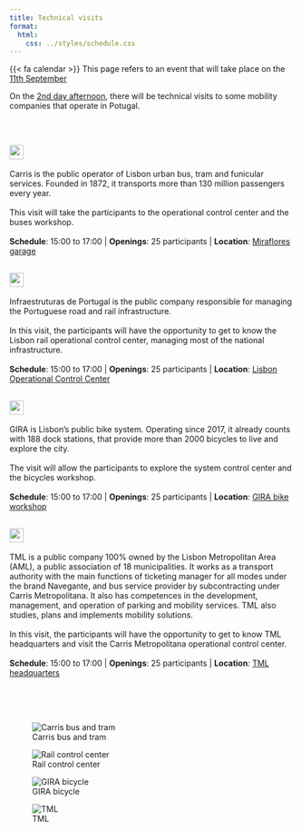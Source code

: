 ```yaml
---
title: Technical visits
format:
  html:
    css: ../styles/schedule.css
---
```


<div class="alert alert-light">
  {{< fa calendar >}} This page refers to an event that will take place on the [11th September](/forum/day2.html)
</div>

On the [2nd day afternoon](/forum/day2.html), there will be technical visits to some mobility companies that operate in Potugal.

<br/>

## <img style="height: calc(1.29rem + 0.48vw)" src="https://carris.pt/media/q04iikx3/logosvg.svg"/>

Carris is the public operator of Lisbon urban bus, tram and funicular services. Founded in 1872, it transports more than 130 million passengers every year.
<br/><br/>
This visit will take the participants to the operational control center and the buses workshop.
<br/><br/>
**Schedule**: 15:00 to 17:00 | 
**Openings**: 25 participants | 
**Location**:  [Miraflores garage](https://maps.app.goo.gl/JywHejjzY3r8RaaSA){target="_blank"}

## <img style="height: calc(1.29rem + 0.48vw)" src="https://www.infraestruturasdeportugal.pt/themes/ip_corporativo_theme/images/logo-cor.png"/>

Infraestruturas de Portugal is the public company responsible for managing the Portuguese road and rail infrastructure.
<br/><br/>
In this visit, the participants will have the opportunity to get to know the Lisbon rail operational control center, managing most of the national infrastructure.
<br/><br/>
**Schedule**: 15:00 to 17:00 | 
**Openings**: 25 participants | 
**Location**:  [Lisbon Operational Control Center](https://maps.app.goo.gl/obNwnZEdKZKweUhc8){target="_blank"}

## <img style="height: calc(1.29rem + 0.48vw)" src="https://www.gira-bicicletasdelisboa.pt/wp-content/themes/gira/resources/assets/images/logo_gira.svg"/>

GIRA is Lisbon's public bike system. Operating since 2017, it already counts with 188 dock stations, that provide more than 2000 bicycles to live and explore the city.
<br/><br/>
The visit will allow the participants to explore the system control center and the bicycles workshop.
<br/><br/>
**Schedule**: 15:00 to 17:00 | 
**Openings**: 25 participants |
**Location**:  [GIRA bike workshop](https://maps.app.goo.gl/5Q3qK19mVz1KQtsP9){target="_blank"}

## <img style="height: calc(1.29rem + 0.48vw)" src="https://www.tmlmobilidade.pt/wp-content/themes/tml-theme/assets/images/logo.svg"/>

<!-- Based on https://www.emta.com/network/lisbon/ -->

TML is a public company 100% owned by the Lisbon Metropolitan Area (AML), a public association of 18 municipalities. It works as a transport authority with the main functions of ticketing manager for all modes under the brand Navegante, and bus service provider by subcontracting under Carris Metropolitana. It also has competences in the development, management, and operation of parking and mobility services. TML also studies, plans and implements mobility solutions.
<br/><br/>
In this visit, the participants will have the opportunity to get to know TML headquarters and visit the Carris Metropolitana operational control center.
<br/><br/>
**Schedule**: 15:00 to 17:00 | 
**Openings**: 25 participants |
**Location**:  [TML headquarters](https://maps.app.goo.gl/qHzuPBuDL9s1BGGH6){target="_blank"}



<br/><br/><br/>

::: {layout="[[35,30,35,23]]" layout-valign="center"}

![Carris bus and tram](https://carris.pt/media/hctfu2l1/t_paco_carris.jpg?crop=0,0.28361204013377928,0,0.10916623003961472&cropmode=percentage&width=1366&height=525&rnd=133536028435800000)

![Rail control center](https://www.infraestruturasdeportugal.pt/sites/default/files/2023-11/1150x550%20%284%29.jpg)

![GIRA bicycle](https://www.gira-bicicletasdelisboa.pt/wp-content/themes/gira/resources/assets/images/about-img-1.jpg)

![TML](https://lisboaparapessoas.pt/wp-content/uploads/2025/02/carrismettransparencia_01.jpg){.preview-image}
:::